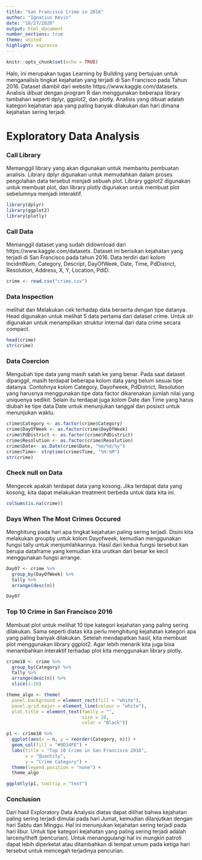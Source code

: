 ---
title: "San Francisco Crime in 2016"
author: "Ignatius Kevin"
date: "10/27/2020"
output: html_document
number_sections: true
theme: united
highlight: espresso
---

```{r setup, include=FALSE}
knitr::opts_chunk$set(echo = TRUE)
```

Halo, ini merupakan tugas Learning by Building yang bertujuan untuk menganalisis tingkat kejahatan yang terjadi di San Francisco pada Tahun 2016. Dataset diambil dari website https://www.kaggle.com/datasets. Analisis dibuat dengan program R dan menggunakan beberapa library tambahan seperti dplyr, ggplot2, dan plotly. Analisis yang dibuat adalah kategori kejahatan apa yang paling banyak dilakukan dan hari dimana kejahatan sering terjadi.

# Exploratory Data Analysis

### Call Library
Memanggil library yang akan digunakan untuk membantu pembuatan analisis. Library dplyr digunakan untuk memudahkan dalam proses pengolahan data tersebut menjadi sebuah plot. Library ggplot2 digunakan untuk membuat plot, dan library plotly digunakan untuk membuat plot sebelumnya menjadi interaktif.
```{r, warning=FALSE}
library(dplyr)
library(ggplot2)
library(plotly)
```

### Call Data
Memanggil dataset yang sudah didownload dari https://www.kaggle.com/datasets. Dataset ini berisikan kejahatan yang terjadi di San Francisco pada tahun 2016. Data terdiri dari kolom IncidntNum, Category, Descript, DayOfWeek, Date, Time, PdDistrict, Resolution, Address, X, Y, Location, PdID.
```{r}
crime <- read.csv("crime.csv")
```

### Data Inspection
melihat dan Melakukan cek terhadap data berserta dengan tipe datanya. Head digunakan untuk melihat 5 data pertama dari dataset crime. Untuk str digunakan untuk menampilkan struktur internal dari data crime secara compact.
```{r}
head(crime)
str(crime)
```

### Data Coercion
Mengubah tipe data yang masih salah ke yang benar. Pada saat dataset dipanggil, masih terdapat beberapa kolom data yang belum sesuai tipe datanya. Contohnya kolom Category, Dayofweek, PdDistrict, Resolution yang harusnya menggunakan tipe data factor dikarenakan jumlah nilai yang uniquenya sedikit. Selain itu terdapat juga kolom Date dan Time yang harus diubah ke tipe data Date untuk menunjukan tanggal dan posixct untuk menunjukan waktu.
```{r}
crime$Category <- as.factor(crime$Category)
crime$DayOfWeek <- as.factor(crime$DayOfWeek)
crime$PdDistrict <- as.factor(crime$PdDistrict)
crime$Resolution <- as.factor(crime$Resolution)
crime$Date<- as.Date(crime$Date, "%m/%d/%y")
crime$Time<- strptime(crime$Time, "%H:%M")
str(crime)
```

### Check null on Data
Mengecek apakah terdapat data yang kosong. Jika terdapat data yang kosong, kita dapat melakukan treatment berbeda untuk data kita ini.
```{r}
colSums(is.na(crime))
```

### Days When The Most Crimes Occured
Menghitung pada hari apa tingkat kejahatan paling sering terjadi. Disini kita melakukan groupby untuk kolom Dayofweek, kemudian menggunakan fungsi tally untuk menjumlahkannya. Hasil dari kedua fungsi tersebut kan berupa dataframe yang kemudian kita urutkan dari besar ke kecil menggunakan fungsi arrange.
```{r}
Day07 <- crime %>% 
  group_by(DayOfWeek) %>% 
  tally %>% 
  arrange(desc(n))

Day07
```

### Top 10 Crime in San Francisco 2016
Membuat plot untuk melihat 10 tipe kategori kejahatan yang paling sering dilakukan. Sama seperti diatas kita perlu menghitung kejahatan kategori apa yang paling banyak dilakukan. Setelah mendapatkan hasil, kita membuat plot menggunakan library ggplot2. Agar lebih menarik kita juga bisa menambahkan interaktif terhadap plot kita menggunakan library plotly.
```{r}
crime10 <- crime %>% 
  group_by(Category) %>% 
  tally %>% 
  arrange(desc(n)) %>% 
  slice(1:10)
```

```{r}
theme_algo <- theme(
  panel.background = element_rect(fill = "white"),
  panel.grid.major = element_line(colour = "white"),
  plot.title = element_text(family = "", 
                            size = 20, 
                            color = "Black"))
```

```{r}
p1 <- crime10 %>% 
  ggplot(aes(x = n, y = reorder(Category, n))) +
  geom_col(fill = "#9D34FE") + 
  labs(title = "Top 10 Crime in San Francisco 2016",
       x = "Quantity", 
       y = "Crime Category") +
  theme(legend.position = "none") +
  theme_algo

ggplotly(p1, tooltip = "text")

```

### Conclusion
Dari hasil Exploratory Data Analysis diatas dapat dilihat bahwa kejahatan paling sering terjadi dimulai pada hari Jumat, kemudian dilanjutkan dengan hari Sabtu dan Minggu. Hal ini menunjukan kejahatan sering terjadi pada hari libur. Untuk tipe kategori kejahatan yang paling sering terjadi adalah larceny/theft (pencurian). Untuk menanggulangi hal ini mungkin patroli dapat lebih diperketat atau ditambahkan di tempat umum pada ketiga hari tersebut untuk mencegah terjadinya pencurian.